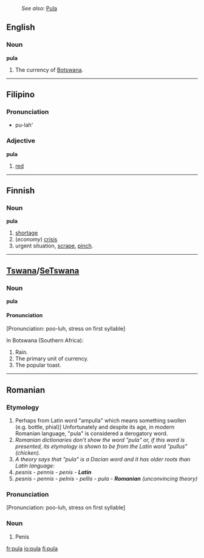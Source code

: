 :''See also:'' [[Pula]]
==English==

===Noun===
'''pula'''
# The currency of [[Botswana]].

----

==Filipino==
===Pronunciation===
* pu-lah'
===Adjective===
'''pula'''
# [[red]]

----

==Finnish==
===Noun===
'''pula'''
# [[shortage]]
# (''economy'') [[crisis]]
# urgent situation, [[scrape]], [[pinch]].

----

==[[Tswana]]/[[SeTswana]]==

===Noun===
'''pula'''
====Pronunciation====
[Pronunciation: poo-luh, stress on first syllable]

In Botswana (Southern Africa):
# Rain.
# The primary unit of currency.
# The popular toast.

----

==Romanian==

===Etymology===
#Perhaps from Latin word "ampulla" which means something swollen (e.g. bottle, phial)]  Unfortunately and despite its age, in modern Romanian language, "pula" is considered a derogatory word.
#''Romanian dictionaries don't show the word "pula" or, if this word is presented, its etymology is shown to be from the Latin word "pullus" (chicken).''
#''A theory says that "pula" is a Dacian word and it has older roots than Latin language:''
#''pesnis - pennis - penis - '''Latin'''''
#''pesnis - pennis - pelnis - pellis - pula - '''Romanian''' (unconvincing theory)''
===Pronunciation===
[Pronunciation: poo-luh, stress on first syllable]
===Noun===
# Penis

[[fr:pula]]
[[io:pula]]
[[fi:pula]]